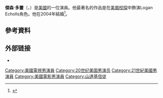 {{Infobox person
| image       = Jason Dohring by Gage Skidmore.jpg
| imagesize   = 220px
| caption     =
| name        = Jason Dohring
| birth_name  = Jason William Dohring
| birth_date  = {{Birth date and age|mf=yes|1982|3|30}}
| birth_place = [[美國|美國]][[俄亥俄州|俄亥俄州]][[托萊多|托萊多]]
| occupation  = 演員
| yearsactive = 1994–現在
| website     =
| spouse      = Lauren Kutner (m. 2004)</small>
| children    = 2
}}
'''傑森·多靈'''（{{lang-en|Jason William Dohring}}，{{bd|1982年|3月30日||}}）是[[美國|美國]]的一位演員。他最著名的作品是在[[美眉校探|美眉校探]]中飾演Logan Echolls角色。他在2004年結婚<ref>{{cite web | url = http://www.imdb.com/name/nm0230655/bio | title = James Dohring - Biography | accessdate = 2011-03-09 | work = [[IMDB|IMDB]] | archive-date = 2012-03-30 | archive-url = https://www.webcitation.org/66XlXUwxY?url=http://www.imdb.com/name/nm0230655/bio | dead-url = no }}</ref>。

==參考資料==
{{Reflist}}

== 外部链接 ==
{{Commons category|Jason Dohring}}
*{{IMDb name|0230655}}

{{Authority control}}

{{DEFAULTSORT:Dohring, Jason}}
[[Category:美國電視男演員|Category:美國電視男演員]]
[[Category:20世纪美国男演员|Category:20世纪美国男演员]]
[[Category:21世紀美國男演員|Category:21世紀美國男演員]]
[[Category:美國電影男演員|Category:美國電影男演員]]
[[Category:山達基信徒|Category:山達基信徒]]